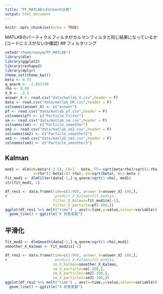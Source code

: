 ```yaml
---
title: "PF_MATLABとKalmanの比較"
output: html_document
---
```


```r
knitr::opts_chunk$set(echo = TRUE)
```

MATLABのパーティクルフィルタがカルマンフィルタと同じ結果になっているか(コードにミスがないか確認)
## フィルタリング

```r
setwd("/home/naoya/PF_MATLAB")
library(dlm)
library(ggplot2)
library(reshape2)
library(dplyr)
theme_set(theme_bw())
beta <- 0.75
q_qnorm <- -2.053749
rho <- 0.08
X_0 <- -2.5
answer_X <- read.csv("data/matlab_X.csv",header = F)
data <- read.csv("data/matlab_DR.csv",header = F)
colnames(answer_X) <- c("answer")
pf <- read.csv("data/matlab_pf.csv",header = F)
colnames(pf) <- c("Particle_filter")
sm <- read.csv("data/matlab_sm.csv",header = F)
colnames(sm) <- c("Particle_smoother")
sm2 <- read.csv("data/matlab_sm2.csv",header = F)
colnames(sm2) <- c("Particle_smoother2")
sm3 <- read.csv("data/matlab_sm3.csv",header = F)
colnames(sm3) <- c("Particle_smoother3")
```

## Kalman

```r
mod1 <- dlm(m0=beta*(-2.5), C0=1 - beta, FF=-sqrt(beta*rho)/sqrt(1-rho),
             V=rho*(1-beta)/(1-rho), GG=sqrt(beta), W=1-beta )
fit_mod1 <- dlmFilter(data[-1,]-q_qnorm/sqrt(1-rho), mod1)
str(fit_mod1, 1)
```

```r
df_res1 <- data.frame(time=c(1:99), answer_X=answer_X[-100,], 
#                      predict_X_Kalman=fit_mod1$a,
                      filter_X_Kalman=fit_mod1$m[-1],
                      filter_X_particle=pf[-100,])
ggplot(df_res1 %>% melt("time") , aes(x=time,y=value,colour=variable))+
  geom_line() + ggtitle("X 状態変数")
```

## 平滑化

```r
fit_mod2 <- dlmSmooth(data[-1,]-q_qnorm/sqrt(1-rho),mod1)
smoother_X_Kalman <- fit_mod2$s[-1]
```

```r
df_res2 <- data.frame(time=c(1:99), answer_X=answer_X[-100,], 
#                      predict_X_Kalman=fit_mod1$a,
                      sm_X_Kalman=smoother_X_Kalman,
                      sm_X_particle=sm[-100,],
                      sm_X_particle2=sm2[-100,],
                      sm_X_particle3=sm3[-100,])
ggplot(df_res2 %>% melt("time") , aes(x=time,y=value,colour=variable))+
  geom_line() + ggtitle("X 状態変数")
```
